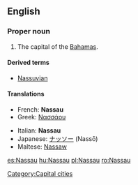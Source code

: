 {{wikipedia}}
==English==

===Proper noun===
{{en-proper noun}}

# The capital of the [[Bahamas]].

====Derived terms====
* [[Nassuvian]]

====Translations====
{{trans-top|The capital of the Bahamas}}
*French: '''Nassau'''
*Greek: [[Νασσάου]]
{{trans-mid}}
*Italian: '''Nassau''' {{f}}
*Japanese: [[ナッソー]] (Nassō)
*Maltese: [[Nassaw]]
{{trans-bottom}}

[[Category:Capital cities]]

[[es:Nassau]]
[[hu:Nassau]]
[[pl:Nassau]]
[[ro:Nassau]]